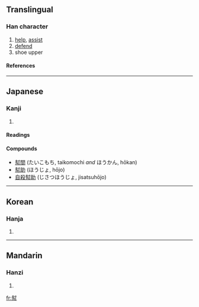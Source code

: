 {{see|帮|幫}}

==Translingual==
===Han character===
{{Han char|rn=50|rad=巾|as=09|sn=12|four=|canj=土戈中月 (GILB), X土戈中月 (XGILB)}}
# [[help]], [[assist]]
# [[defend]]
# shoe upper
====References====
{{Han ref|kx=0334.250|dkj=08999|dj=0641.270|hdz=10746.070|uh=5E47|ud=24135}}
----
==Japanese==
===Kanji===
{{ja-kanji|grade=|rs=巾09}}
# {{defn|Japanese}} 
====Readings====
{{ja-readings|on=[[ほう]] (hō)|kun=[[たすける]] (tasukeru)}}
====Compounds====
*[[幇間]] (たいこもち, taikomochi ''and'' ほうかん, hōkan)
*[[幇助]] (ほうじょ, hōjo)
*[[自殺幇助]] (じさつほうじょ, jisatsuhōjo)
----
==Korean==
===Hanja===
{{ko-hanja|hangeul=방|rv=bang|mr=pang}}
# {{defn|Korean}}
----
==Mandarin==
===Hanzi===
{{cmn-hanzi|pin=[[bāng]] ([[bang1]])|wg=pang<sup>1</sup>}}
# {{defn|Mandarin}}

[[fr:幇]]